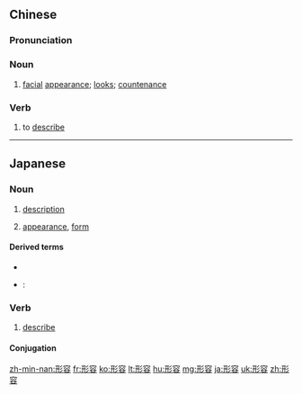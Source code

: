 ==Chinese==
{{zh-forms}}

===Pronunciation===
{{zh-pron
|m=xíngróng
|c=jing4 jung4
|h=pfs=hìn-yùng
|mn=hêng-iông
|ma=Zh-xíngróng.ogg
|cat=n,v
}}

===Noun===
{{zh-noun}}

# {{lb|zh|formal}} [[facial]] [[appearance]]; [[looks]]; [[countenance]]

===Verb===
{{zh-verb}}

# {{lb|zh|Elementary Mandarin}} to [[describe]]

----

==Japanese==
{{ja-kanjitab|けい|よう|yomi=on}}

===Noun===
{{ja-noun|けいよう}}

# [[description]]
# {{lb|ja|archaic|sort=けいよう}} [[appearance]], [[form]]

====Derived terms====
* {{ja-r|形容詞|けいようし|gloss=[[adjective]]}}
* {{ja-r|形容動詞|けいようどうし|gloss=[[adjectival noun]], [[quasi-adjective]], ''-na'' [[adjective]]}}:

===Verb===
{{ja-verb-suru|けいよう}}

# [[describe]]

====Conjugation====
{{ja-suru|けいよう}}

[[zh-min-nan:形容]]
[[fr:形容]]
[[ko:形容]]
[[lt:形容]]
[[hu:形容]]
[[mg:形容]]
[[ja:形容]]
[[uk:形容]]
[[zh:形容]]